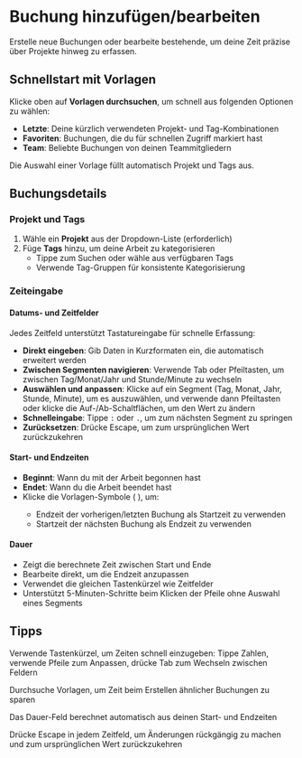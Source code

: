 # Buchung hinzufügen/bearbeiten

Erstelle neue Buchungen oder bearbeite bestehende, um deine Zeit präzise über Projekte hinweg zu erfassen.

## Schnellstart mit Vorlagen

Klicke oben auf **Vorlagen durchsuchen**, um schnell aus folgenden Optionen zu wählen:
- **Letzte**: Deine kürzlich verwendeten Projekt- und Tag-Kombinationen
- **Favoriten**: Buchungen, die du für schnellen Zugriff markiert hast
- **Team**: Beliebte Buchungen von deinen Teammitgliedern

Die Auswahl einer Vorlage füllt automatisch Projekt und Tags aus.

## Buchungsdetails

### Projekt und Tags
1. Wähle ein **Projekt** aus der Dropdown-Liste (erforderlich)
2. Füge **Tags** hinzu, um deine Arbeit zu kategorisieren
   - Tippe zum Suchen oder wähle aus verfügbaren Tags
   - Verwende Tag-Gruppen für konsistente Kategorisierung

### Zeiteingabe

#### Datums- und Zeitfelder
Jedes Zeitfeld unterstützt Tastatureingabe für schnelle Erfassung:
- **Direkt eingeben**: Gib Daten in Kurzformaten ein, die automatisch erweitert werden
- **Zwischen Segmenten navigieren**: Verwende Tab oder Pfeiltasten, um zwischen Tag/Monat/Jahr und Stunde/Minute zu wechseln
- **Auswählen und anpassen**: Klicke auf ein Segment (Tag, Monat, Jahr, Stunde, Minute), um es auszuwählen, und verwende dann Pfeiltasten oder klicke die Auf-/Ab-Schaltflächen, um den Wert zu ändern
- **Schnelleingabe**: Tippe `:` oder `.`, um zum nächsten Segment zu springen
- **Zurücksetzen**: Drücke Escape, um zum ursprünglichen Wert zurückzukehren

#### Start- und Endzeiten
- **Beginnt**: Wann du mit der Arbeit begonnen hast
- **Endet**: Wann du die Arbeit beendet hast
- Klicke die Vorlagen-Symbole (<Icon name="ArrowDownToLine" /> <Icon name="ArrowUpToLine" />), um:
  - Endzeit der vorherigen/letzten Buchung als Startzeit zu verwenden
  - Startzeit der nächsten Buchung als Endzeit zu verwenden

#### Dauer
- Zeigt die berechnete Zeit zwischen Start und Ende
- Bearbeite direkt, um die Endzeit anzupassen
- Verwendet die gleichen Tastenkürzel wie Zeitfelder
- Unterstützt 5-Minuten-Schritte beim Klicken der Pfeile ohne Auswahl eines Segments

## Tipps

<Tip>Verwende Tastenkürzel, um Zeiten schnell einzugeben: Tippe Zahlen, verwende Pfeile zum Anpassen, drücke Tab zum Wechseln zwischen Feldern</Tip>

<Tip>Durchsuche Vorlagen, um Zeit beim Erstellen ähnlicher Buchungen zu sparen</Tip>

<Tip>Das Dauer-Feld berechnet automatisch aus deinen Start- und Endzeiten</Tip>

<Tip>Drücke Escape in jedem Zeitfeld, um Änderungen rückgängig zu machen und zum ursprünglichen Wert zurückzukehren</Tip>
